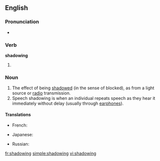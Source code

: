 ==English==

===Pronunciation===
*{{audio|en-us-shadowing.ogg|Audio (US)}}

===Verb===
'''shadowing'''

# {{present participle of|[[shadow#Verb|shadow]]}}

===Noun===
{{en-noun}}

# The effect of being [[shadow]]ed (in the sense of blocked), as from a light source or [[radio]] transmission.
# Speech shadowing is when an individual repeats speech as they hear it immediately without delay (usually through [[earphones]]).

====Translations====
{{trans-top|the effect of being shadowed, as from a light source or radio transmission}}
* French: {{t|fr|effet de masque|m}}
{{trans-mid}}
{{trans-bottom}}

{{trans-top|speech shadowing}}
* Japanese: {{t|ja|シャドーイング|tr=shadōingu|sc=Jpan}}
{{trans-mid}}
* Russian: {{t|ru|шэдоуинг|m|tr=šédouing|sc=Cyrl}}
{{trans-bottom}}

[[fr:shadowing]]
[[simple:shadowing]]
[[vi:shadowing]]